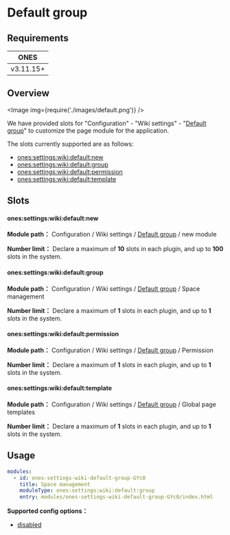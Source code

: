 # Default group

## Requirements

|   ONES    |
| :-------: |
| v3.11.15+ |

## Overview

<Image img={require('./images/default.png')} />

We have provided slots for "Configuration" - "Wiki settings" - "[Default group](../../index.mdx#slot-hierarchy)" to customize the page module for the application.

The slots currently supported are as follows:

- [ones:settings:wiki:default:new](#onessettingswikidefaultnew)
- [ones:settings:wiki:default:group](#onessettingswikidefaultgroup)
- [ones:settings:wiki:default:permission](#onessettingswikidefaultpermission)
- [ones:settings:wiki:default:template](#onessettingswikidefaulttemplate)

## Slots

#### ones:settings:wiki:default:new

**Module path：** Configuration / Wiki settings / [Default group](../../index.mdx#slot-hierarchy) / new module

**Number limit：** Declare a maximum of **10** slots in each plugin, and up to **100** slots in the system.

#### ones:settings:wiki:default:group

**Module path：** Configuration / Wiki settings / [Default group](../../index.mdx#slot-hierarchy) / Space management

**Number limit：** Declare a maximum of **1** slots in each plugin, and up to **1** slots in the system.

#### ones:settings:wiki:default:permission

**Module path：** Configuration / Wiki settings / [Default group](../../index.mdx#slot-hierarchy) / Permission

**Number limit：** Declare a maximum of **1** slots in each plugin, and up to **1** slots in the system.

#### ones:settings:wiki:default:template

**Module path：** Configuration / Wiki settings / [Default group](../../index.mdx#slot-hierarchy) / Global page templates

**Number limit：** Declare a maximum of **1** slots in each plugin, and up to **1** slots in the system.

## Usage

```yaml
modules:
  - id: ones-settings-wiki-default-group-GYc0
    title: Space management
    moduleType: ones:settings:wiki:default:group
    entry: modules/ones-settings-wiki-default-group-GYc0/index.html
```

**Supported config options：**

- [disabled](../../../../../../reference/config/plugin.yaml#disabled)
